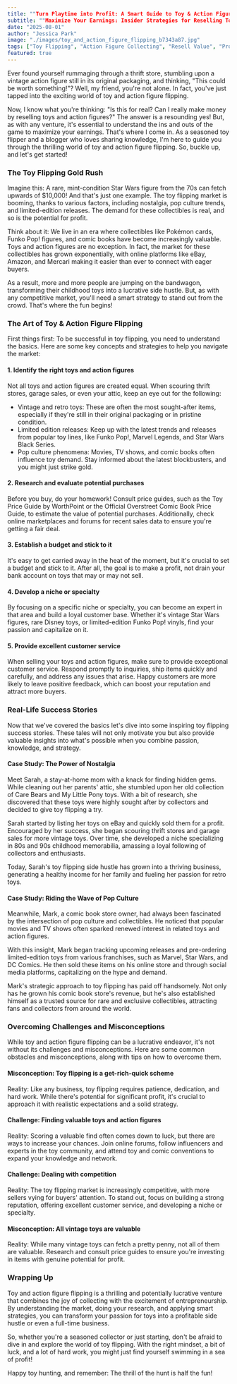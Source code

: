 ```yaml
---
title: ""Turn Playtime into Profit: A Smart Guide to Toy & Action Figure Flipping""
subtitle: ""Maximize Your Earnings: Insider Strategies for Reselling Toy & Action Figure Valuables""
date: "2025-08-01"
author: "Jessica Park"
image: "./images/toy_and_action_figure_flipping_b7343a87.jpg"
tags: ["Toy Flipping", "Action Figure Collecting", "Resell Value", "Profitable Playtime"]
featured: true
---
```


Ever found yourself rummaging through a thrift store, stumbling upon a vintage action figure still in its original packaging, and thinking, "This could be worth something!"? Well, my friend, you're not alone. In fact, you've just tapped into the exciting world of toy and action figure flipping.

Now, I know what you're thinking: "Is this for real? Can I really make money by reselling toys and action figures?" The answer is a resounding yes! But, as with any venture, it's essential to understand the ins and outs of the game to maximize your earnings. That's where I come in. As a seasoned toy flipper and a blogger who loves sharing knowledge, I'm here to guide you through the thrilling world of toy and action figure flipping. So, buckle up, and let's get started!

### The Toy Flipping Gold Rush

Imagine this: A rare, mint-condition Star Wars figure from the 70s can fetch upwards of $10,000! And that's just one example. The toy flipping market is booming, thanks to various factors, including nostalgia, pop culture trends, and limited-edition releases. The demand for these collectibles is real, and so is the potential for profit.

Think about it: We live in an era where collectibles like Pokémon cards, Funko Pop! figures, and comic books have become increasingly valuable. Toys and action figures are no exception. In fact, the market for these collectibles has grown exponentially, with online platforms like eBay, Amazon, and Mercari making it easier than ever to connect with eager buyers.

As a result, more and more people are jumping on the bandwagon, transforming their childhood toys into a lucrative side hustle. But, as with any competitive market, you'll need a smart strategy to stand out from the crowd. That's where the fun begins!

### The Art of Toy & Action Figure Flipping

First things first: To be successful in toy flipping, you need to understand the basics. Here are some key concepts and strategies to help you navigate the market:

#### 1. Identify the right toys and action figures

Not all toys and action figures are created equal. When scouring thrift stores, garage sales, or even your attic, keep an eye out for the following:

- Vintage and retro toys: These are often the most sought-after items, especially if they're still in their original packaging or in pristine condition.
- Limited edition releases: Keep up with the latest trends and releases from popular toy lines, like Funko Pop!, Marvel Legends, and Star Wars Black Series.
- Pop culture phenomena: Movies, TV shows, and comic books often influence toy demand. Stay informed about the latest blockbusters, and you might just strike gold.

#### 2. Research and evaluate potential purchases

Before you buy, do your homework! Consult price guides, such as the Toy Price Guide by WorthPoint or the Official Overstreet Comic Book Price Guide, to estimate the value of potential purchases. Additionally, check online marketplaces and forums for recent sales data to ensure you're getting a fair deal.

#### 3. Establish a budget and stick to it

It's easy to get carried away in the heat of the moment, but it's crucial to set a budget and stick to it. After all, the goal is to make a profit, not drain your bank account on toys that may or may not sell.

#### 4. Develop a niche or specialty

By focusing on a specific niche or specialty, you can become an expert in that area and build a loyal customer base. Whether it's vintage Star Wars figures, rare Disney toys, or limited-edition Funko Pop! vinyls, find your passion and capitalize on it.

#### 5. Provide excellent customer service

When selling your toys and action figures, make sure to provide exceptional customer service. Respond promptly to inquiries, ship items quickly and carefully, and address any issues that arise. Happy customers are more likely to leave positive feedback, which can boost your reputation and attract more buyers.

### Real-Life Success Stories

Now that we've covered the basics let's dive into some inspiring toy flipping success stories. These tales will not only motivate you but also provide valuable insights into what's possible when you combine passion, knowledge, and strategy.

#### Case Study: The Power of Nostalgia

Meet Sarah, a stay-at-home mom with a knack for finding hidden gems. While cleaning out her parents' attic, she stumbled upon her old collection of Care Bears and My Little Pony toys. With a bit of research, she discovered that these toys were highly sought after by collectors and decided to give toy flipping a try.

Sarah started by listing her toys on eBay and quickly sold them for a profit. Encouraged by her success, she began scouring thrift stores and garage sales for more vintage toys. Over time, she developed a niche specializing in 80s and 90s childhood memorabilia, amassing a loyal following of collectors and enthusiasts.

Today, Sarah's toy flipping side hustle has grown into a thriving business, generating a healthy income for her family and fueling her passion for retro toys.

#### Case Study: Riding the Wave of Pop Culture

Meanwhile, Mark, a comic book store owner, had always been fascinated by the intersection of pop culture and collectibles. He noticed that popular movies and TV shows often sparked renewed interest in related toys and action figures.

With this insight, Mark began tracking upcoming releases and pre-ordering limited-edition toys from various franchises, such as Marvel, Star Wars, and DC Comics. He then sold these items on his online store and through social media platforms, capitalizing on the hype and demand.

Mark's strategic approach to toy flipping has paid off handsomely. Not only has he grown his comic book store's revenue, but he's also established himself as a trusted source for rare and exclusive collectibles, attracting fans and collectors from around the world.

### Overcoming Challenges and Misconceptions

While toy and action figure flipping can be a lucrative endeavor, it's not without its challenges and misconceptions. Here are some common obstacles and misconceptions, along with tips on how to overcome them.

#### Misconception: Toy flipping is a get-rich-quick scheme

Reality: Like any business, toy flipping requires patience, dedication, and hard work. While there's potential for significant profit, it's crucial to approach it with realistic expectations and a solid strategy.

#### Challenge: Finding valuable toys and action figures

Reality: Scoring a valuable find often comes down to luck, but there are ways to increase your chances. Join online forums, follow influencers and experts in the toy community, and attend toy and comic conventions to expand your knowledge and network.

#### Challenge: Dealing with competition

Reality: The toy flipping market is increasingly competitive, with more sellers vying for buyers' attention. To stand out, focus on building a strong reputation, offering excellent customer service, and developing a niche or specialty.

#### Misconception: All vintage toys are valuable

Reality: While many vintage toys can fetch a pretty penny, not all of them are valuable. Research and consult price guides to ensure you're investing in items with genuine potential for profit.

### Wrapping Up

Toy and action figure flipping is a thrilling and potentially lucrative venture that combines the joy of collecting with the excitement of entrepreneurship. By understanding the market, doing your research, and applying smart strategies, you can transform your passion for toys into a profitable side hustle or even a full-time business.

So, whether you're a seasoned collector or just starting, don't be afraid to dive in and explore the world of toy flipping. With the right mindset, a bit of luck, and a lot of hard work, you might just find yourself swimming in a sea of profit!

Happy toy hunting, and remember: The thrill of the hunt is half the fun!